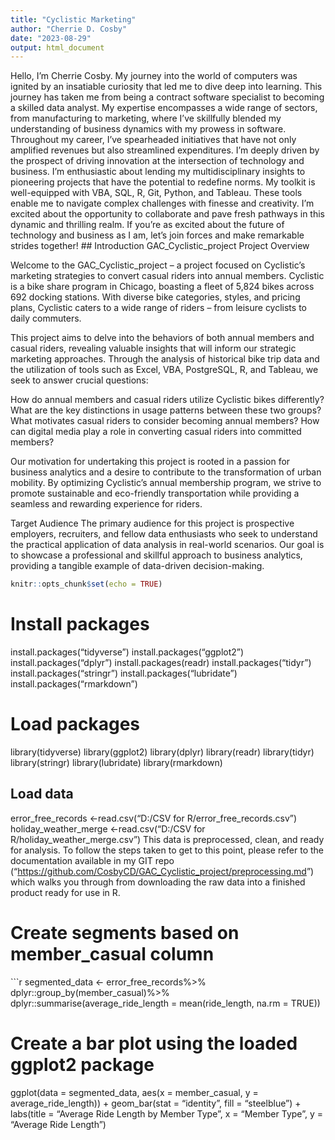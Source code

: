 ```yaml
---
title: "Cyclistic Marketing"
author: "Cherrie D. Cosby"
date: "2023-08-29"
output: html_document
---
```

Hello, I'm Cherrie Cosby. My journey into the world of computers was ignited by an insatiable curiosity that led me to dive deep into learning. This journey has taken me from being a contract software specialist to becoming a skilled data analyst. My expertise encompasses a wide range of sectors, from manufacturing to marketing, where I've skillfully blended my understanding of business dynamics with my prowess in software.
Throughout my career, I've spearheaded initiatives that have not only amplified revenues but also streamlined expenditures. I'm deeply driven by the prospect of driving innovation at the intersection of technology and business. I'm enthusiastic about lending my multidisciplinary insights to pioneering projects that have the potential to redefine norms.
My toolkit is well-equipped with VBA, SQL, R, Git, Python, and Tableau. These tools enable me to navigate complex challenges with finesse and creativity. I'm excited about the opportunity to collaborate and pave fresh pathways in this dynamic and thrilling realm. If you're as excited about the future of technology and business as I am, let's join forces and make remarkable strides together!
## Introduction GAC_Cyclistic_project
Project Overview

Welcome to the GAC_Cyclistic_project – a project focused on Cyclistic's 
marketing strategies to convert casual riders into annual members. Cyclistic is a 
bike share program in Chicago, boasting a fleet of 5,824 bikes across 692 docking 
stations. With diverse bike categories, styles, and pricing plans, Cyclistic caters 
to a wide range of riders – from leisure cyclists to daily commuters.

This project aims to delve into the behaviors of both annual members and 
casual riders, revealing valuable insights that will inform our strategic 
marketing approaches. Through the analysis of historical bike trip data 
and the utilization of tools such as Excel, VBA, PostgreSQL, R, and 
Tableau, we seek to answer crucial questions:

How do annual members and casual riders utilize Cyclistic bikes differently?
What are the key distinctions in usage patterns between these two groups?
What motivates casual riders to consider becoming annual members?
How can digital media play a role in converting casual riders into committed members?

Our motivation for undertaking this project is rooted in a passion for business 
analytics and a desire to contribute to the transformation of urban mobility. 
By optimizing Cyclistic's annual membership program, we strive to promote sustainable 
and eco-friendly transportation while providing a seamless and rewarding experience for riders.

Target Audience
The primary audience for this project is prospective employers, recruiters, and 
fellow data enthusiasts who seek to understand the practical application of data 
analysis in real-world scenarios. Our goal is to showcase a professional and 
skillful approach to business analytics, providing a tangible example of data-driven 
decision-making.

```r
knitr::opts_chunk$set(echo = TRUE)
```
# Install packages
install.packages("tidyverse")
install.packages("ggplot2")
install.packages("dplyr")
install.packages(readr)
install.packages("tidyr")
install.packages("stringr")
install.packages("lubridate")
install.packages("rmarkdown")


# Load packages
library(tidyverse)
library(ggplot2)
library(dplyr)
library(readr)
library(tidyr)
library(stringr)
library(lubridate)
library(rmarkdown)


<!-- Data Loading -->
<div class="custom-block">
# Load data 
error_free_records <-read.csv(“D:/CSV for R/error_free_records.csv”)
holiday_weather_merge <-read.csv(“D:/CSV for R/holiday_weather_merge.csv”)
This data is preprocessed, clean, and ready for analysis. To follow the steps taken to get to this point, please refer to the documentation available in my GIT repo ("<a href="https://github.com/CosbyCD/GAC_Cyclistic_project/preprocessing.md">https://github.com/CosbyCD/GAC_Cyclistic_project/preprocessing.md</a>") which walks you through from downloading the raw data into a finished product ready for use in R.
</div>

# Create segments based on member_casual column
```r
segmented_data <- error_free_records%>%
  dplyr::group_by(member_casual)%>%
  dplyr::summarise(average_ride_length = mean(ride_length, na.rm = TRUE))



# Create a bar plot using the loaded ggplot2 package
ggplot(data = segmented_data, aes(x = member_casual, y = average_ride_length)) +
  geom_bar(stat = "identity", fill = "steelblue") +
  labs(title = "Average Ride Length by Member Type",
       x = "Member Type", y = "Average Ride Length")
